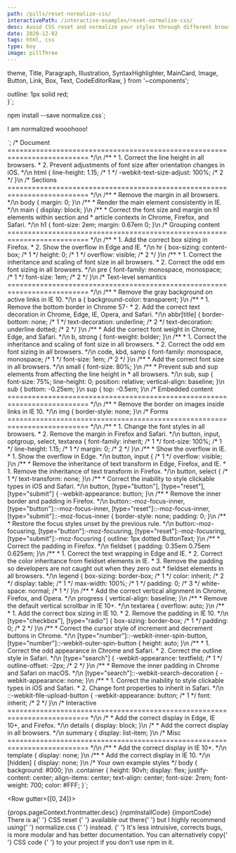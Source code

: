 ```yaml
---
path: /pills/reset-normalize-css/
interactivePath: /interactive-examples/reset-normalize-css/
desc: Avoid CSS reset and normalize your styles through different browsers, preserve useful defaults, correct bugs and common browser issues.
date: 2020-12-02
tags: html, css
type: boy
image: pillThree
---
```



  theme,
  Title,
  Paragraph,
  Illustration,
  SyntaxHighlighter,
  MainCard,
  Image,
  Button,
  Link,
  Box,
  Text,
  CodeEditorRaw,
} from '~components';

  outline: 1px solid red;  
}`;

npm install --save normalize.css`;


  I am normalized wooohooo!
</div>`;
/* Document
   ========================================================================== */\n
/**
 * 1. Correct the line height in all browsers.
 * 2. Prevent adjustments of font size after orientation changes in iOS.
 */\n
html {
  line-height: 1.15; /* 1 */
  -webkit-text-size-adjust: 100%; /* 2 */
}\n
/* Sections
   ========================================================================== */\n
/**
 * Remove the margin in all browsers.
 */\n
body {
  margin: 0;
}\n
/**
 * Render the main element consistently in IE.
 */\n
main {
  display: block;
}\n
/**
 * Correct the font size and margin on h1 elements within section and
 * article contexts in Chrome, Firefox, and Safari.
 */\n
h1 {
  font-size: 2em;
  margin: 0.67em 0;
}\n
/* Grouping content
   ========================================================================== */\n
/**
 * 1. Add the correct box sizing in Firefox.
 * 2. Show the overflow in Edge and IE.
 */\n
hr {
  box-sizing: content-box; /* 1 */
  height: 0; /* 1 */
  overflow: visible; /* 2 */
}\n
/**
 * 1. Correct the inheritance and scaling of font size in all browsers.
 * 2. Correct the odd em font sizing in all browsers.
 */\n
pre {
  font-family: monospace, monospace; /* 1 */
  font-size: 1em; /* 2 */
}\n
/* Text-level semantics
   ========================================================================== */\n
/**
 * Remove the gray background on active links in IE 10.
 */\n
a {
  background-color: transparent;
}\n
/**
 * 1. Remove the bottom border in Chrome 57-
 * 2. Add the correct text decoration in Chrome, Edge, IE, Opera, and Safari.
 */\n
abbr[title] {
  border-bottom: none; /* 1 */
  text-decoration: underline; /* 2 */
  text-decoration: underline dotted; /* 2 */
}\n
/**
 * Add the correct font weight in Chrome, Edge, and Safari.
 */\n
b,
strong {
  font-weight: bolder;
}\n
/**
 * 1. Correct the inheritance and scaling of font size in all browsers.
 * 2. Correct the odd em font sizing in all browsers.
 */\n
code,
kbd,
samp {
  font-family: monospace, monospace; /* 1 */
  font-size: 1em; /* 2 */
}\n
/**
 * Add the correct font size in all browsers.
 */\n
small {
  font-size: 80%;
}\n
/**
 * Prevent sub and sup elements from affecting the line height in
 * all browsers.
 */\n
sub,
sup {
  font-size: 75%;
  line-height: 0;
  position: relative;
  vertical-align: baseline;
}\n
sub {
  bottom: -0.25em;
}\n
sup {
  top: -0.5em;
}\n
/* Embedded content
   ========================================================================== */\n
/**
 * Remove the border on images inside links in IE 10.
 */\n
img {
  border-style: none;
}\n
/* Forms
   ========================================================================== */\n
/**
 * 1. Change the font styles in all browsers.
 * 2. Remove the margin in Firefox and Safari.
 */\n
button,
input,
optgroup,
select,
textarea {
  font-family: inherit; /* 1 */
  font-size: 100%; /* 1 */
  line-height: 1.15; /* 1 */
  margin: 0; /* 2 */
}\n
/**
 * Show the overflow in IE.
 * 1. Show the overflow in Edge.
 */\n
button,
input { /* 1 */
  overflow: visible;
}\n
/**
 * Remove the inheritance of text transform in Edge, Firefox, and IE.
 * 1. Remove the inheritance of text transform in Firefox.
 */\n
button,
select { /* 1 */
  text-transform: none;
}\n
/**
 * Correct the inability to style clickable types in iOS and Safari.
 */\n
button,
[type="button"],
[type="reset"],
[type="submit"] {
  -webkit-appearance: button;
}\n
/**
 * Remove the inner border and padding in Firefox.
 */\n
button::-moz-focus-inner,
[type="button"]::-moz-focus-inner,
[type="reset"]::-moz-focus-inner,
[type="submit"]::-moz-focus-inner {
  border-style: none;
  padding: 0;
}\n
/**
 * Restore the focus styles unset by the previous rule.
 */\n
button:-moz-focusring,
[type="button"]:-moz-focusring,
[type="reset"]:-moz-focusring,
[type="submit"]:-moz-focusring {
  outline: 1px dotted ButtonText;
}\n
/**
 * Correct the padding in Firefox.
 */\n
fieldset {
  padding: 0.35em 0.75em 0.625em;
}\n
/**
 * 1. Correct the text wrapping in Edge and IE.
 * 2. Correct the color inheritance from fieldset elements in IE.
 * 3. Remove the padding so developers are not caught out when they zero out
 *    fieldset elements in all browsers.
 */\n
legend {
  box-sizing: border-box; /* 1 */
  color: inherit; /* 2 */
  display: table; /* 1 */
  max-width: 100%; /* 1 */
  padding: 0; /* 3 */
  white-space: normal; /* 1 */
}\n
/**
 * Add the correct vertical alignment in Chrome, Firefox, and Opera.
 */\n
progress {
  vertical-align: baseline;
}\n
/**
 * Remove the default vertical scrollbar in IE 10+.
 */\n
textarea {
  overflow: auto;
}\n
/**
 * 1. Add the correct box sizing in IE 10.
 * 2. Remove the padding in IE 10.
 */\n
[type="checkbox"],
[type="radio"] {
  box-sizing: border-box; /* 1 */
  padding: 0; /* 2 */
}\n
/**
 * Correct the cursor style of increment and decrement buttons in Chrome.
 */\n
[type="number"]::-webkit-inner-spin-button,
[type="number"]::-webkit-outer-spin-button {
  height: auto;
}\n
/**
 * 1. Correct the odd appearance in Chrome and Safari.
 * 2. Correct the outline style in Safari.
 */\n
[type="search"] {
  -webkit-appearance: textfield; /* 1 */
  outline-offset: -2px; /* 2 */
}\n
/**
 * Remove the inner padding in Chrome and Safari on macOS.
 */\n
[type="search"]::-webkit-search-decoration {
  -webkit-appearance: none;
}\n
/**
 * 1. Correct the inability to style clickable types in iOS and Safari.
 * 2. Change font properties to inherit in Safari.
 */\n
::-webkit-file-upload-button {
  -webkit-appearance: button; /* 1 */
  font: inherit; /* 2 */
}\n
/* Interactive
   ========================================================================== */\n
/*
 * Add the correct display in Edge, IE 10+, and Firefox.
 */\n
details {
  display: block;
}\n
/*
 * Add the correct display in all browsers.
 */\n
summary {
  display: list-item;
}\n
/* Misc
   ========================================================================== */\n
/**
 * Add the correct display in IE 10+.
 */\n
template {
  display: none;
}\n
/**
 * Add the correct display in IE 10.
 */\n
[hidden] {
  display: none;
}\n
/* Your own example styles */
body {
  background: #000;
}\n
.container {
  height: 90vh;
  display: flex;
  justify-content: center;
  align-items: center;
  text-align: center;
  font-size: 2rem;
  font-weight: 700;
  color: #FFF;
}`;

<Row gutter={[0, 24]}>
  <Col span={24}>
    <MainCard>
      <Row justify="center">
        <Col span={24}>
          <Title
            level={3}
            transform="none"
            align="center"
            fontSize={theme.fontSize.superLarge}
            fontWeight={theme.fontWeight.stronger}
          >
            <Row justify="center" align="center" gutter={16}>
              <Col>Knowledge Pill</Col>
              <Col>
                <Illustration
                  type={
                    props.pageContext.frontmatter.type === 'girl'
                      ? 'girlPill'
                      : 'boyPill'
                  }
                  width={48}
                  style={{ marginTop: -6 }}
                />
              </Col>
            </Row>
          </Title>
        </Col>
        <Col xs={24} sm={22}>
          <Paragraph align="center">
            {props.pageContext.frontmatter.desc}
          </Paragraph>
        </Col>
      </Row>
    </MainCard>
  </Col>
  <Col span={24}>
    <MainCard>
      <Row justify="center">
        <Col span={24}>
          <Title
            level={3}
            transform="none"
            align="center"
            fontSize={theme.fontSize.superLarge}
            fontWeight={theme.fontWeight.stronger}
          >
            Code
          </Title>
        </Col>
        <Col span={24}>
          <SyntaxHighlighter title="npm script" showCopy>
            {npmInstallCode}
          </SyntaxHighlighter>
        </Col>
        <Col span={24}>
          <SyntaxHighlighter title="JS code" showCopy>
            {importCode}
          </SyntaxHighlighter>
        </Col>
        <Col span={24}>
          <Title level={4} transform="none" align="center">
            Explanation
          </Title>
        </Col>
        <Col xs={24} sm={22}>
          <Paragraph align="center" size="preNormal">
            There is a{' '}
            <Link
              href="https://meyerweb.com/eric/tools/css/reset/"
              size="preNormal"
            >
              CSS reset
            </Link>{' '}
            available out there{' '}
            <Text size="preNormal" strong>
              but I highly recommend using{' '}
              <Link
                href="https://github.com/necolas/normalize.css/"
                size="preNormal"
                strong
              >
                normalize.css
              </Link>{' '}
              instead.
            </Text>{' '}
            It's less intruisive, corrects bugs, is more modular and has better
            documentation.
          </Paragraph>
          <Paragraph align="center" size="preNormal">
            You can alternatively copy{' '}
            <Link
              size="preNormal"
              href="https://github.com/necolas/normalize.css/blob/master/normalize.css"
            >
              CSS code
            </Link>{' '}
            to your project if you don't use npm in it.
          </Paragraph>
        </Col>
      </Row>
    </MainCard>
  </Col>
  <Col span={24}>
    <MainCard>
      <Row justify="center">
        <Col span={24}>
          <Title
            level={3}
            transform="none"
            align="center"
            fontSize={theme.fontSize.superLarge}
            fontWeight={theme.fontWeight.stronger}
          >
            Interactive example
          </Title>
        </Col>
        <Col span={24}>
          <CodeEditorRaw
            tabs={tabs}
            initialHtml={initialHtml}
            initialCss={initialCss}
          />
        </Col>
      </Row>
    </MainCard>
  </Col>
</Row>
